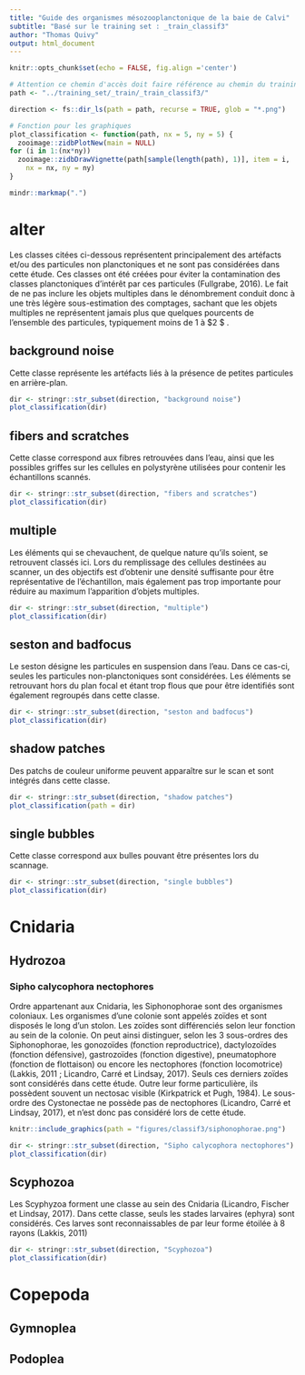 ```yaml
---
title: "Guide des organismes mésozooplanctonique de la baie de Calvi"
subtitle: "Basé sur le training set : _train_classif3"
author: "Thomas Quivy"
output: html_document
---
```


```r
knitr::opts_chunk$set(echo = FALSE, fig.align ='center')

# Attention ce chemin d'accès doit faire référence au chemin du training set _train_classif3
path <- "../training_set/_train/_train_classif3/"

direction <- fs::dir_ls(path = path, recurse = TRUE, glob = "*.png")

# Fonction pour les graphiques
plot_classification <- function(path, nx = 5, ny = 5) {
  zooimage::zidbPlotNew(main = NULL)
for (i in 1:(nx*ny))
  zooimage::zidbDrawVignette(path[sample(length(path), 1)], item = i,
    nx = nx, ny = ny)
} 
```

```r
mindr::markmap(".")
```

# alter

Les classes citées ci-dessous représentent principalement des artéfacts et/ou des particules non planctoniques et ne sont pas considérées dans cette étude. Ces classes ont été créées pour éviter la contamination des classes planctoniques d’intérêt par ces particules (Fullgrabe, 2016). Le fait de ne pas inclure les objets multiples dans le dénombrement conduit donc à une très légère sous-estimation des comptages, sachant que les objets multiples ne représentent jamais plus que quelques pourcents de l’ensemble des particules, typiquement moins de $1$ à $2 \percent $ .

## background noise

Cette classe représente les artéfacts liés à la présence de petites particules en arrière-plan.

```r
dir <- stringr::str_subset(direction, "background noise")
plot_classification(dir)
```

## fibers and scratches

Cette classe correspond aux fibres retrouvées dans l’eau, ainsi que les possibles griffes sur les cellules en polystyrène utilisées pour contenir les échantillons scannés.

```r
dir <- stringr::str_subset(direction, "fibers and scratches")
plot_classification(dir)
```

## multiple

Les éléments qui se chevauchent, de quelque nature qu’ils soient, se retrouvent classés ici. Lors du remplissage des cellules destinées au scanner, un des objectifs est d’obtenir une densité suffisante pour être représentative de l’échantillon, mais également pas trop importante pour réduire au maximum l’apparition d’objets multiples.

```r
dir <- stringr::str_subset(direction, "multiple")
plot_classification(dir)
```

## seston and badfocus

Le seston désigne les particules en suspension dans l’eau. Dans ce cas-ci, seules les particules non-planctoniques sont considérées. Les éléments se retrouvant hors du plan focal et étant trop flous que pour être identifiés sont également regroupés dans cette classe.

```r
dir <- stringr::str_subset(direction, "seston and badfocus")
plot_classification(dir)
```

## shadow patches

Des patchs de couleur uniforme peuvent apparaître sur le scan et sont intégrés dans cette classe.

```r
dir <- stringr::str_subset(direction, "shadow patches")
plot_classification(path = dir)
```

## single bubbles

Cette classe correspond aux bulles pouvant être présentes lors du scannage.

```r
dir <- stringr::str_subset(direction, "single bubbles")
plot_classification(dir)
```

# Cnidaria

## Hydrozoa

### Sipho calycophora nectophores 

Ordre appartenant aux Cnidaria, les Siphonophorae sont des organismes coloniaux. Les organismes d’une colonie sont appelés zoïdes et sont disposés le long d’un stolon. Les zoïdes sont différenciés selon leur fonction au sein de la colonie. On peut ainsi distinguer, selon les 3 sous-ordres des Siphonophorae, les gonozoïdes (fonction reproductrice), dactylozoïdes (fonction défensive), gastrozoïdes (fonction digestive), pneumatophore (fonction de flottaison) ou encore les nectophores (fonction locomotrice) (Lakkis, 2011 ; Licandro, Carré et Lindsay, 2017). Seuls ces derniers zoïdes sont considérés dans cette étude. Outre leur forme particulière, ils possèdent souvent un nectosac visible (Kirkpatrick et Pugh,
 1984). Le sous-ordre des Cystonectae ne possède pas de nectophores (Licandro, Carré et Lindsay, 2017), et n’est donc pas considéré lors de cette étude.
 
```r
knitr::include_graphics(path = "figures/classif3/siphonophorae.png")
```
 

```r
dir <- stringr::str_subset(direction, "Sipho calycophora nectophores")
plot_classification(dir)
```

## Scyphozoa

Les Scyphyzoa forment une classe au sein des Cnidaria (Licandro, Fischer et Lindsay, 2017). Dans cette classe, seuls les stades larvaires (ephyra) sont considérés. Ces larves sont reconnaissables de par leur forme étoilée à 8 rayons (Lakkis, 2011)

```r
dir <- stringr::str_subset(direction, "Scyphozoa")
plot_classification(dir)
```

# Copepoda

## Gymnoplea

## Podoplea



